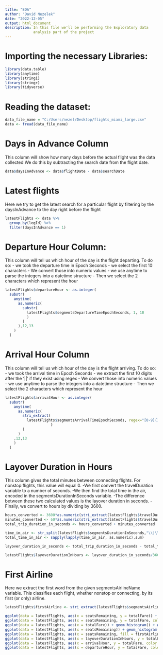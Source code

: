 ```yaml
---
title: "EDA"
author: "David Nezelek"
date: "2022-12-05"
output: html_document
description: In this file we'll be performing the Exploratory data
             analysis part of the project
---
```



# Importing the necessary Libraries: 

```r
library(data.table)
library(anytime)
library(stringi)
library(stringr)
library(tidyverse)
```

# Reading the dataset:

```r
data_file_name = "C:/Users/nezel/Desktop/flights_miami_large.csv" 
data <- fread(data_file_name)
```

# Days in Advance Column
This column will show how many days before the actual flight was the data collected
We do this by subtracting the search date from the flight date.

``` r
data$daysInAdvance <- data$flightDate - data$searchDate
```

# Latest flights
Here we try to get the latest search for a particular flight by filtering by the daysInAdvance to the day right before the flight

```r
latestFlights <- data %>%
  group_by(legId) %>%
  filter(daysInAdvance == 1)
```

# Departure Hour Column:
This column will tell us which hour of the day is the flight departing. To do so: 
- we took the departure time in Epoch Seconds 
- we select the first 10 characters
- We convert those into numeric values
- we use anytime to parse the integers into a datetime structure
- Then we select the 2 characters which represent the hour

``` r
latestFlights$departureHour <- as.integer(
  substr(
    anytime(
      as.numeric(
        substr(
          latestFlights$segmentsDepartureTimeEpochSeconds, 1, 10
          )
        )
      ),12,13
    )
  )
```

# Arrival Hour Column
This column will tell us which hour of the day is the flight arriving. To do so:
- we took the arrival time in Epoch Seconds 
- we extract the first 10 digits after the '||' if they exist using regex
- We convert those into numeric values
- we use anytime to parse the integers into a datetime structure
- Then we select the 2 characters which represent the hour

``` r
latestFlights$arrivalHour <- as.integer(
  substr(
    anytime(
      as.numeric(
        stri_extract(
          latestFlights$segmentsArrivalTimeEpochSeconds, regex="[0-9]{10}(?!\\|)"
                     )
        )
      )
    ,12,13
    )
  )
```

# Layover Duration in Hours
This column gives the total minutes between connecting flights. For nonstop flights, this value will equal 0.
-We first convert the travelDuration variable to a number of seconds. 
-We then find the total time in the air, encoded in the segmentsDurationInSeconds variable. 
-The difference between these two calculated values is the layover duration in seconds. 
-Finally, we convert to hours by dividing by 3600.

``` r
hours_converted <- 3600*as.numeric(stri_extract(latestFlights$travelDuration,regex="(?<=PT)[0-9]{1,2}(?=H)"))
minutes_converted <- 60*as.numeric(stri_extract(latestFlights$travelDuration,regex="(?<=H)[0-9]{1,2}(?=M)"))
total_trip_duration_in_seconds <- hours_converted + minutes_converted

time_in_air <- str_split(latestFlights$segmentsDurationInSeconds,"\\|\\|") 
total_time_in_air <- sapply(lapply(time_in_air, as.numeric),sum)

layover_duration_in_seconds <- total_trip_duration_in_seconds - total_time_in_air

latestFlights$layoverDurationInHours <- layover_duration_in_seconds/3600
```

# First Airline
Here we extract the first word from the given segmentsAirlineName variable. This classifies each flight, whether nonstop or connecting, by its first (or only) airline.
``` r
latestFlights$firstAirline <- stri_extract(latestFlights$segmentsAirlineName, regex="\\w+")
```


```r
ggplot(data = latestFlights, aes(x = seatsRemaining, y = totalFare)) + geom_point() + ggtitle("Fares by Seats Remaining")
ggplot(data = latestFlights, aes(x = seatsRemaining, y = totalFare, color = firstAirline)) + geom_point() + ggtitle("Fares by Seats Remaining, Colored by Airline")
ggplot(data = latestFlights, aes(x = totalFare)) + geom_histogram() + ggtitle("Counts of Flights by Total Fare")
ggplot(data = latestFlights, aes(x = seatsRemaining)) + geom_histogram() + ggtitle("Counts of Flights by Seats Remaining") + scale_x_continuous(breaks = seq(-1, 11, 1), lim = c(-1, 11))
ggplot(data = latestFlights, aes(x = seatsRemaining, fill = firstAirline)) + geom_histogram() + ggtitle("Counts of Flights by Seats Remaining, Colored by Airline") + scale_x_continuous(breaks = seq(-1, 11, 1), lim = c(-1, 11))
ggplot(data = latestFlights, aes(x = layoverDurationInHours, y = totalFare, color = destinationAirport)) + geom_point() + ggtitle("Fares by Length of Layover, Colored by Destination")
ggplot(data = latestFlights, aes(x = arrivalHour, y = totalFare, color = destinationAirport)) + geom_point() + ggtitle("Fares by Hour of Arrival, Colored by Destination")
ggplot(data = latestFlights, aes(x = departureHour, y = totalFare, color = destinationAirport)) + geom_point() + ggtitle("Fares by Hour of Departure, Colored by Destination")
```

